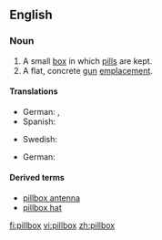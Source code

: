 ==English==

===Noun===
{{wikipedia}}
{{en-noun|es}}

# A small [[box]] in which [[pill]]s are kept.
# A flat, concrete [[gun]] [[emplacement]].

====Translations====
{{trans-top|box for pills}}
* German: {{t|de|Pillendose|g=f}}, {{t|de|Pillenschachtel|g=f}}
* Spanish: {{t|es|pastillero}}
{{trans-mid}}
* Swedish: {{t|sv|pillerdosa|g=c}}
{{trans-bottom}}

{{trans-top|gun emplacement}}
* German: {{t+|de|Bunker|g=m}}
{{trans-mid}}
{{trans-bottom}}

====Derived terms====
* [[pillbox antenna]]
* [[pillbox hat]]

[[fi:pillbox]]
[[vi:pillbox]]
[[zh:pillbox]]